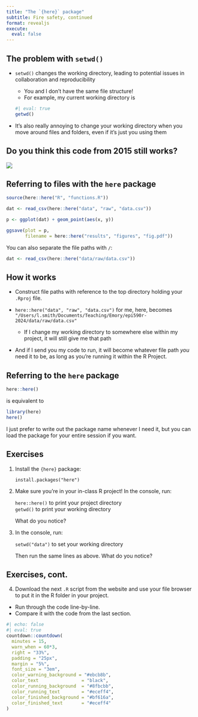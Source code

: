 ```yaml
---
title: "The `{here}` package"
subtitle: Fire safety, continued
format: revealjs
execute: 
  eval: false
---
```


## The problem with `setwd()`

-   `setwd()` changes the working directory, leading to potential issues in collaboration and reproducibility

    -   You and I don't have the same file structure!
    -   For example, my current working directory is

    ```r
    #| eval: true
    getwd()
    ```

-   It's also really annoying to change your working directory when you move around files and folders, even if it's just you using them

## Do you think this code from 2015 still works?

![](images/Screenshot 2023-08-13 at 11.08.36 AM.png)

## Referring to files with the `here` package

```r
source(here::here("R", "functions.R"))

dat <- read_csv(here::here("data", "raw", "data.csv"))

p <- ggplot(dat) + geom_point(aes(x, y))

ggsave(plot = p, 
       filename = here::here("results", "figures", "fig.pdf"))
```

You can also separate the file paths with `/`:

```r
dat <- read_csv(here::here("data/raw/data.csv"))
```

## How it works

-   Construct file paths with reference to the top directory holding your `.Rproj` file.

-   `here::here("data", "raw", "data.csv")` for me, here, becomes `"/Users/l.smith/Documents/Teaching/Emory/epi590r-2024/data/raw/data.csv"`

    -   If I change my working directory to somewhere else within my project, it will still give me that path

-   And if I send you my code to run, it will become whatever file path *you* need it to be, as long as you're running it within the R Project.

## Referring to the `here` package

```r
here::here()
```

is equivalent to

```r
library(here)
here()
```

I just prefer to write out the package name whenever I need it, but you can load the package for your entire session if you want.

## Exercises

1.  Install the `{here}` package:

    | `install.packages("here")`

2.  Make sure you're in your in-class R project! In the console, run:

    | `here::here()` to print your project directory
    | `getwd()` to print your working directory

    What do you notice?

3.  In the console, run:

    | `setwd("data")` to set your working directory

    Then run the same lines as above. What do you notice?

## Exercises, cont.

4.  Download the next `.R` script from the website and use your file browser to put it in the R folder in your project. 
- Run through the code line-by-line. 
- Compare it with the code from the last section.

```r
#| echo: false
#| eval: true
countdown::countdown(
  minutes = 15,
  warn_when = 60*3,
  right = "33%",
  padding = "25px",
  margin = "5%",
  font_size = "3em",
  color_warning_background = "#ebcb8b",
  color_text                = "black",
  color_running_background  = "#8fbcbb",
  color_running_text        = "#eceff4",
  color_finished_background = "#bf616a",
  color_finished_text       = "#eceff4"
)
```